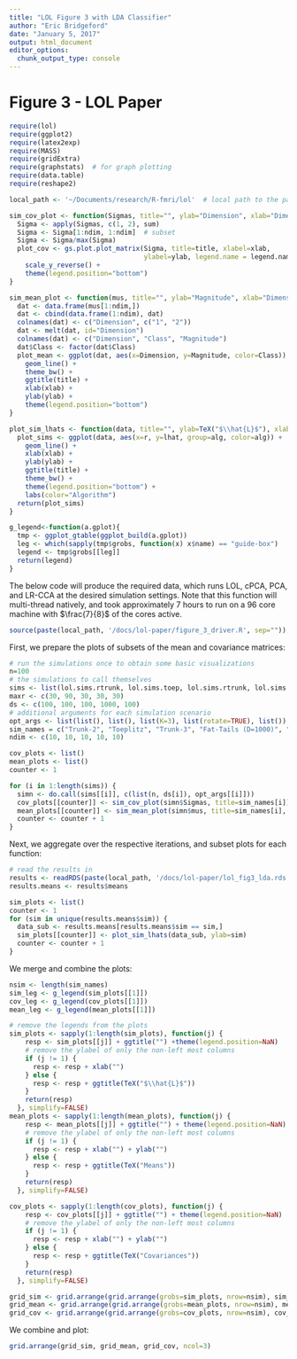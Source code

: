 ```yaml
---
title: "LOL Figure 3 with LDA Classifier"
author: "Eric Bridgeford"
date: "January 5, 2017"
output: html_document
editor_options: 
  chunk_output_type: console
---
```


# Figure 3 - LOL Paper

```r
require(lol)
require(ggplot2)
require(latex2exp)
require(MASS)
require(gridExtra)
require(graphstats)  # for graph plotting
require(data.table)
require(reshape2)

local_path <- '~/Documents/research/R-fmri/lol'  # local path to the package

sim_cov_plot <- function(Sigmas, title="", ylab="Dimension", xlab="Dimension", ndim=10, legend.name="norm cov") {
  Sigma <- apply(Sigmas, c(1, 2), sum)
  Sigma <- Sigma[1:ndim, 1:ndim]  # subset
  Sigma <- Sigma/max(Sigma)
  plot_cov <- gs.plot.plot_matrix(Sigma, title=title, xlabel=xlab,
                                  ylabel=ylab, legend.name = legend.name) +
    scale_y_reverse() +
    theme(legend.position="bottom")
}

sim_mean_plot <- function(mus, title="", ylab="Magnitude", xlab="Dimension", ndim=10) {
  dat <- data.frame(mus[1:ndim,])
  dat <- cbind(data.frame(1:ndim), dat)
  colnames(dat) <- c("Dimension", c("1", "2"))
  dat <- melt(dat, id="Dimension")
  colnames(dat) <- c("Dimension", "Class", "Magnitude")
  dat$Class <- factor(dat$Class)
  plot_mean <- ggplot(dat, aes(x=Dimension, y=Magnitude, color=Class)) +
    geom_line() +
    theme_bw() +
    ggtitle(title) +
    xlab(xlab) +
    ylab(ylab) +
    theme(legend.position="bottom")
}

plot_sim_lhats <- function(data, title="", ylab=TeX("$\\hat{L}$"), xlab="Embedded Dimensions") {
  plot_sims <- ggplot(data, aes(x=r, y=lhat, group=alg, color=alg)) +
    geom_line() +
    xlab(xlab) +
    ylab(ylab) +
    ggtitle(title) +
    theme_bw() +
    theme(legend.position="bottom") +
    labs(color="Algorithm")
  return(plot_sims)
}

g_legend<-function(a.gplot){
  tmp <- ggplot_gtable(ggplot_build(a.gplot))
  leg <- which(sapply(tmp$grobs, function(x) x$name) == "guide-box")
  legend <- tmp$grobs[[leg]]
  return(legend)
}
```

The below code will produce the required data, which runs LOL, cPCA, PCA, and LR-CCA at the desired simulation settings. Note that this function will multi-thread natively, and took approximately 7 hours to run on a 96 core machine with $\frac{7}{8}$ of the cores active.

```r
source(paste(local_path, '/docs/lol-paper/figure_3_driver.R', sep=""))
```

First, we prepare the plots of subsets of the mean and covariance matrices:

```r
# run the simulations once to obtain some basic visualizations
n=100
# the simulations to call themselves
sims <- list(lol.sims.rtrunk, lol.sims.toep, lol.sims.rtrunk, lol.sims.fat_tails, lol.sims.qdtoep)
maxr <- c(30, 90, 30, 30, 30)
ds <- c(100, 100, 100, 1000, 100)
# additional arguments for each simulation scenario
opt_args <- list(list(), list(), list(K=3), list(rotate=TRUE), list())
sim_names = c("Trunk-2", "Toeplitz", "Trunk-3", "Fat-Tails (D=1000)", "QDA")
ndim <- c(10, 10, 10, 10, 10)

cov_plots <- list()
mean_plots <- list()
counter <- 1

for (i in 1:length(sims)) {
  simn <- do.call(sims[[i]], c(list(n, ds[i]), opt_args[[i]]))
  cov_plots[[counter]] <- sim_cov_plot(simn$Sigmas, title=sim_names[i])
  mean_plots[[counter]] <- sim_mean_plot(simn$mus, title=sim_names[i], ndim=ndim[i])
  counter <- counter + 1
}
```

Next, we aggregate over the respective iterations, and subset plots for each function:

```r
# read the results in
results <- readRDS(paste(local_path, '/docs/lol-paper/lol_fig3_lda.rds', sep=""))
results.means <- results$means

sim_plots <- list()
counter <- 1
for (sim in unique(results.means$sim)) {
  data_sub <- results.means[results.means$sim == sim,]
  sim_plots[[counter]] <- plot_sim_lhats(data_sub, ylab=sim)
  counter <- counter + 1
}
```

We merge and combine the plots:

```r
nsim <- length(sim_names)
sim_leg <- g_legend(sim_plots[[1]])
cov_leg <- g_legend(cov_plots[[1]])
mean_leg <- g_legend(mean_plots[[1]])

# remove the legends from the plots
sim_plots <- sapply(1:length(sim_plots), function(j) {
    resp <- sim_plots[[j]] + ggtitle("") +theme(legend.position=NaN)
    # remove the ylabel of only the non-left most columns
    if (j != 1) {
      resp <- resp + xlab("")
    } else {
      resp <- resp + ggtitle(TeX("$\\hat{L}$"))
    }
    return(resp)
  }, simplify=FALSE)
mean_plots <- sapply(1:length(mean_plots), function(j) {
    resp <- mean_plots[[j]] + ggtitle("") + theme(legend.position=NaN)
    # remove the ylabel of only the non-left most columns
    if (j != 1) {
      resp <- resp + xlab("") + ylab("")
    } else {
      resp <- resp + ggtitle(TeX("Means"))
    }
    return(resp)
  }, simplify=FALSE)

cov_plots <- sapply(1:length(cov_plots), function(j) {
    resp <- cov_plots[[j]] + ggtitle("") + theme(legend.position=NaN)
    # remove the ylabel of only the non-left most columns
    if (j != 1) {
      resp <- resp + xlab("") + ylab("")
    } else {
      resp <- resp + ggtitle(TeX("Covariances"))
    }
    return(resp)
  }, simplify=FALSE)

grid_sim <- grid.arrange(grid.arrange(grobs=sim_plots, nrow=nsim), sim_leg, nrow=2, heights=c(.95, .05))
grid_mean <- grid.arrange(grid.arrange(grobs=mean_plots, nrow=nsim), mean_leg, nrow=2, heights=c(.95, .05))
grid_cov <- grid.arrange(grid.arrange(grobs=cov_plots, nrow=nsim), cov_leg, nrow=2, heights=c(.95, .05))
```

We combine and plot:

```r
grid.arrange(grid_sim, grid_mean, grid_cov, ncol=3)
```
